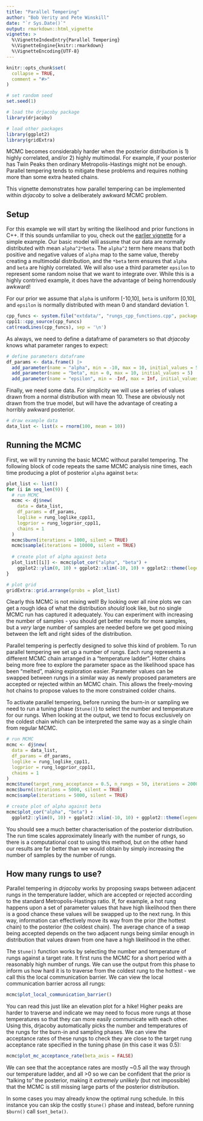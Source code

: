 ---
title: "Parallel Tempering"
author: "Bob Verity and Pete Winskill"
date: "`r Sys.Date()`"
output: rmarkdown::html_vignette
vignette: >
  %\VignetteIndexEntry{Parallel Tempering}
  %\VignetteEngine{knitr::rmarkdown}
  %\VignetteEncoding{UTF-8}
---

```{r setup, include = FALSE}
knitr::opts_chunk$set(
  collapse = TRUE,
  comment = "#>"
)
```

```{r, echo = FALSE}
# set random seed
set.seed(1)

# load the drjacoby package
library(drjacoby)

# load other packages
library(ggplot2)
library(gridExtra)
```

MCMC becomes considerably harder when the posterior distribution is 1) highly correlated, and/or 2) highly multimodal. For example, if your posterior has Twin Peaks then ordinary Metropolis-Hastings might not be enough. Parallel tempering tends to mitigate these problems and requires nothing more than some extra heated chains.

This vignette demonstrates how parallel tempering can be implemented within *drjacoby* to solve a deliberately awkward MCMC problem.


## Setup

For this example we will start by writing the likelihood and prior functions in C++. If this sounds unfamiliar to you, check out the [earlier vignette](https://mrc-ide.github.io/drjacoby/articles/example.html) for a simple example. Our basic model will assume that our data are normally distributed with mean `alpha^2*beta`. The `alpha^2` term here means that both positive and negative values of `alpha` map to the same value, thereby creating a multimodal distribution, and the `*beta` term ensures that `alpha` and `beta` are highly correlated. We will also use a third parameter `epsilon` to represent some random noise that we want to integrate over. While this is a highly contrived example, it does have the advantage of being horrendously awkward!

For our prior we assume that `alpha` is uniform [-10,10], `beta` is uniform [0,10], and `epsilon` is normally distributed with mean 0 and standard deviation 1.

```{r, echo = FALSE, comment = '', warning=FALSE}
cpp_funcs <- system.file("extdata/", "rungs_cpp_functions.cpp", package = 'drjacoby', mustWork = TRUE)
cpp11::cpp_source(cpp_funcs)
cat(readLines(cpp_funcs), sep = '\n')
```

As always, we need to define a dataframe of parameters so that *drjacoby* knows what parameter ranges to expect:

```{r}
# define parameters dataframe
df_params <- data.frame() |>
  add_parameter(name = "alpha", min = -10, max = 10, initial_values = 5) |>
  add_parameter(name = "beta", min = 0, max = 10, initial_values = 5) |>
  add_parameter(name = "epsilon", min = -Inf, max = Inf, initial_values = 0)
```

Finally, we need some data. For simplicity we will use a series of values drawn from a normal distribution with mean 10. These are obviously not drawn from the true model, but will have the advantage of creating a horribly awkward posterior.

```{r}
# draw example data
data_list <- list(x = rnorm(100, mean = 10))
```


## Running the MCMC

First, we will try running the basic MCMC without parallel tempering. The following block of code repeats the same MCMC analysis nine times, each time producing a plot of posterior `alpha` against `beta`:

```{r, fig.width=8, fig.height=7}
plot_list <- list()
for (i in seq_len(9)) {
  # run MCMC
  mcmc <- dj$new(
    data = data_list,
    df_params = df_params,
    loglike = rung_loglike_cpp11,
    logprior = rung_logprior_cpp11,
    chains = 1
  )
  mcmc$burn(iterations = 1000, silent = TRUE)
  mcmc$sample(iterations = 10000, silent = TRUE)
  
  # create plot of alpha against beta
  plot_list[[i]] <- mcmc$plot_cor("alpha", "beta") +
    ggplot2::ylim(0, 10) + ggplot2::xlim(-10, 10) + ggplot2::theme(legend.position = "none")
}

# plot grid
gridExtra::grid.arrange(grobs = plot_list)
```

Clearly this MCMC is not mixing well! By looking over all nine plots we can get a rough idea of what the distribution *should* look like, but no single MCMC run has captured it adequately. You can experiment with increasing the number of samples - you should get better results for more samples, but a *very* large number of samples are needed before we get good mixing between the left and right sides of the distribution.

Parallel tempering is perfectly designed to solve this kind of problem. To run parallel tempering
we set up a number of rungs. Each rung represents a different MCMC chain arranged in a "temperature ladder". Hotter chains being more free to explore the parameter space as the likelihood space has
been "melted", making exploration easier. Parameter values can be swapped between rungs in a similar way as newly proposed parameters are accepted or rejected within an MCMC chain. This allows the freely-moving hot chains to propose values to the more constrained colder chains.

To activate parallel tempering, before running the burn-in or sampling we need to run a tuning phase (`$tune()`) to select the number and temperature for our rungs. When looking at the output, we tend to focus exclusively on the coldest chain which can be interpreted the same way as a single chain from regular MCMC.

```{r, fig.width=5, fig.height=4}
# run MCMC
mcmc <- dj$new(
  data = data_list,
  df_params = df_params,
  loglike = rung_loglike_cpp11,
  logprior = rung_logprior_cpp11,
  chains = 1
)
mcmc$tune(target_rung_acceptance = 0.5, n_rungs = 50, iterations = 2000, silent = TRUE)
mcmc$burn(iterations = 5000, silent = TRUE)
mcmc$sample(iterations = 5000, silent = TRUE)

# create plot of alpha against beta
mcmc$plot_cor("alpha", "beta") +
  ggplot2::ylim(0, 10) + ggplot2::xlim(-10, 10) + ggplot2::theme(legend.position = "none")
```

You should see a much better characterisation of the posterior distribution. The run time scales approximately linearly with the number of rungs, so there is a computational cost to using this method, but on the other hand our results are far better than we would obtain by simply increasing the number of samples by the number of rungs.


## How many rungs to use?

Parallel tempering in *drjacoby* works by proposing swaps between adjacent rungs in the temperature ladder, which are accepted or rejected according to the standard Metropolis-Hastings ratio. If, for example, a hot rung happens upon a set of parameter values that have high likelihood then there is a good chance these values will be swapped up to the next rung. In this way, information can effectively move its way from the prior (the hottest chain) to the posterior (the coldest chain). The average chance of a swap being accepted depends on the two adjacent rungs being similar enough in distribution that values drawn from one have a high likelihood in the other.

The `$tune()` function works by selecting the number and temperature of rungs against a target rate. It first runs the MCMC for a short period with a reasonably high number of rungs. We can use the output from this phase to inform us how hard it is to traverse from the coldest
rung to the hottest - we call this the local communication barrier. We can view the local communication barrier across all rungs:

```{r, fig.width=5, fig.height=4}
mcmc$plot_local_communication_barrier()
```

You can read this just like an elevation plot for a hike! Higher peaks are harder to traverse and indicate we may need to focus more rungs at those temperatures so that they can more easily communicate with each other. Using this, drjacoby automatically picks the number and temperatures of the rungs for the burn-in and sampling phases. We can view the acceptance rates of these rungs to check they are close to the target rung acceptance rate specified in the tuning phase (in this case it was 0.5):

```{r, fig.width=5, fig.height=4}
mcmc$plot_mc_acceptance_rate(beta_axis = FALSE)
```

We can see that the acceptance rates are mostly ~0.5 all the way through our temperature ladder, and all >0 so we can be confident that the prior is "talking to" the posterior, making it *extremely unlikely* (but not impossible) that the MCMC is still missing large parts of the posterior distribution.

In some cases you may already know the optimal rung schedule. In this instance you can skip the
costly `$tune()` phase and instead, before running `$burn()` call `$set_beta()`.
